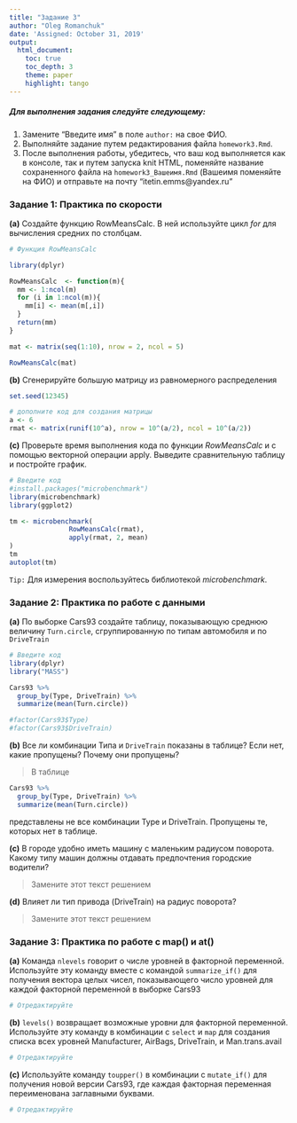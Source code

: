 ---
title: "Задание 3"
author: "Oleg Romanchuk"
date: 'Assigned: October 31, 2019'
output: 
  html_document:
    toc: true
    toc_depth: 3
    theme: paper
    highlight: tango
---

##### Для выполнения задания следуйте следующему:

1. Замените "Введите имя" в поле `author:` на свое ФИО.
2. Выполняйте задание путем редактирования файла `homework3.Rmd`.
3. После выполнения работы, убедитесь, что ваш код выполняется как в консоле, так и путем запуска knit HTML, поменяйте название сохраненного файла на `homework3_Вашеимя.Rmd` (Вашеимя поменяйте на ФИО) и отправьте на почту "itetin.emms@yandex.ru"

### Задание 1: Практика по скорости

**(a)** Создайте функцию RowMeansCalc. В ней используйте цикл *for* для вычисления средних по столбцам. 
```{r, eval = FALSE}
# Функция RowMeansCalc

library(dplyr)

RowMeansCalc  <- function(m){
  mm <- 1:ncol(m)
  for (i in 1:ncol(m)){
    mm[i] <- mean(m[,i])
  }
  return(mm)
}

mat <- matrix(seq(1:10), nrow = 2, ncol = 5)

RowMeansCalc(mat)

```

**(b)** Сгенерируйте большую матрицу из равномерного распределения
```{r, eval = FALSE}
set.seed(12345)

# дополните код для создания матрицы
a <- 6
rmat <- matrix(runif(10^a), nrow = 10^(a/2), ncol = 10^(a/2))

```

**(c)** Проверьте время выполнения кода по функции *RowMeansCalc* и с помощью векторной операции apply. Выведите сравнительную таблицу и постройте график.

```{r, eval = FALSE}
# Введите код
#install.packages("microbenchmark")
library(microbenchmark)
library(ggplot2)

tm <- microbenchmark(
               RowMeansCalc(rmat),
               apply(rmat, 2, mean)
)
tm
autoplot(tm)

```
`Tip:` Для измерения воспользуйтесь библиотекой *microbenchmark*.

### Задание 2: Практика по работе с данными

**(a)** По выборке Cars93 создайте таблицу, показывающую среднюю величину `Turn.circle`, сгруппированную по типам автомобиля и по `DriveTrain`
```{r, eval = FALSE}
# Введите код
library(dplyr)
library("MASS")

Cars93 %>%
  group_by(Type, DriveTrain) %>%
  summarize(mean(Turn.circle))

#factor(Cars93$Type)
#factor(Cars93$DriveTrain)

```

**(b)** Все ли комбинации Типа и `DriveTrain` показаны в таблице? Если нет, какие пропущены? Почему они пропущены?

> В таблице
```{r, echo=FALSE, results='markup'}
Cars93 %>%
  group_by(Type, DriveTrain) %>%
  summarize(mean(Turn.circle))
```
представлены не все комбинации Type и DriveTrain. Пропущены те, которых нет в таблице.


**(c)** В городе удобно иметь машину с маленьким радиусом поворота. Какому типу машин должны отдавать предпочтения городские водители?

> Замените этот текст решением

**(d)** Влияет ли тип привода (DriveTrain) на радиус поворота?

> Замените этот текст решением

### Задание 3: Практика по работе с map() и at()

**(a)** Команда `nlevels` говорит о числе уровней в факторной переменной. Используйте эту команду вместе с командой `summarize_if()` для получения вектора целых чисел, показывающего число уровней для каждой факторной переменной в выборке Cars93

```{r, eval = FALSE}
# Отредактируйте
```

**(b)** `levels()` возвращает возможные уровни для факторной переменной. Используйте эту команду в комбинации с `select` и `map` для создания списка всех уровней  Manufacturer, AirBags, DriveTrain, и Man.trans.avail 

```{r, eval = FALSE}
# Отредактируйте
```

**(c)** Используйте команду `toupper()` в комбинации с 
`mutate_if()` для получения новой версии Cars93, где каждая факторная переменная переименована заглавными буквами.

```{r, eval = FALSE}
# Отредактируйте
```


